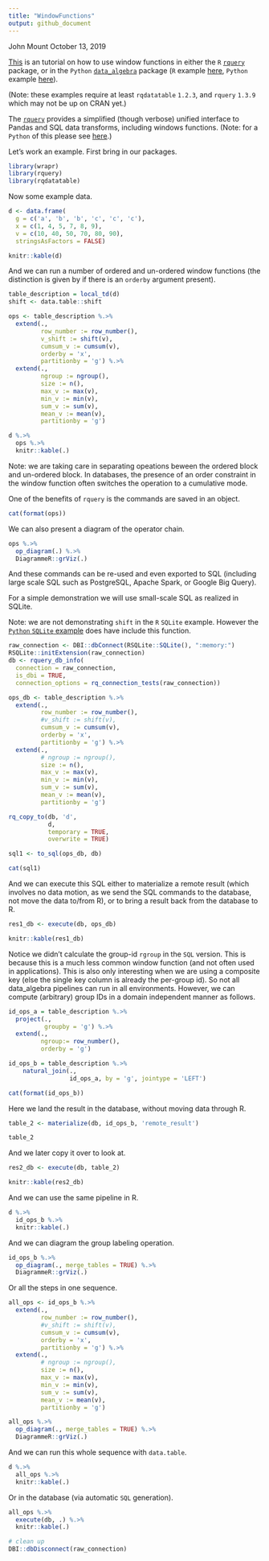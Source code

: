 ```yaml
---
title: "WindowFunctions"
output: github_document
---
```


John Mount
October 13, 2019

[This](https://github.com/WinVector/rquery/blob/master/Examples/WindowFunctions/WindowFunctions.md) is an tutorial on how to use window functions in either the `R` [`rquery`](https://github.com/WinVector/rquery) package, or in the `Python` [`data_algebra`](https://github.com/WinVector/data_algebra) package (`R` example [here](https://github.com/WinVector/rquery/blob/master/Examples/WindowFunctions/WindowFunctions.md), `Python` example [here](https://github.com/WinVector/data_algebra/blob/master/Examples/WindowFunctions/WindowFunctions.md)).

(Note: these examples require at least `rqdatatable` `1.2.3`, and `rquery` `1.3.9` which may not be up on CRAN yet.)


The [`rquery`](https://github.com/WinVector/rquery) provides a simplified (though verbose) unified interface to Pandas and SQL data transforms, including windows functions. (Note: for a `Python` of this please see [here](https://github.com/WinVector/data_algebra/blob/master/Examples/WindowFunctions/WindowFunctions.md).)

Let's work an example. First bring in our packages.

```r
library(wrapr)
library(rquery)
library(rqdatatable)
```

Now some example data.

```r
d <- data.frame(
  g = c('a', 'b', 'b', 'c', 'c', 'c'),
  x = c(1, 4, 5, 7, 8, 9),
  v = c(10, 40, 50, 70, 80, 90),
  stringsAsFactors = FALSE)

knitr::kable(d)
```

And we can run a number of ordered and un-ordered window functions (the distinction is given by if there is an `orderby` argument present).

```r
table_description = local_td(d)
shift <- data.table::shift

ops <- table_description %.>%
  extend(., 
         row_number := row_number(),
         v_shift := shift(v),
         cumsum_v := cumsum(v),
         orderby = 'x',
         partitionby = 'g') %.>%
  extend(., 
         ngroup := ngroup(),
         size := n(),
         max_v := max(v),
         min_v := min(v),
         sum_v := sum(v),
         mean_v := mean(v),
         partitionby = 'g') 

d %.>%
  ops %.>%
  knitr::kable(.)
```

Note: we are taking care in separating opeations beween the ordered block and un-ordered block. In databases, the presence of an order constraint in the window function often switches the operation to a cumulative mode.

One of the benefits of `rquery` is the commands are saved in an object.

```r
cat(format(ops))
```

We can also present a diagram of the operator chain.

```r
ops %.>%
  op_diagram(.) %.>% 
  DiagrammeR::grViz(.)
```

And these commands can be re-used and even exported to SQL (including large scale SQL such as PostgreSQL, Apache Spark, or Google Big Query).

For a simple demonstration we will use small-scale SQL as realized in SQLite.

Note: we are not demonstrating `shift` in the `R` `SQLite` example. However the [`Python` `SQLite` example](https://github.com/WinVector/data_algebra/blob/master/Examples/WindowFunctions/WindowFunctions.md) does have include this function.

```r
raw_connection <- DBI::dbConnect(RSQLite::SQLite(), ":memory:")
RSQLite::initExtension(raw_connection)
db <- rquery_db_info(
  connection = raw_connection,
  is_dbi = TRUE,
  connection_options = rq_connection_tests(raw_connection))

ops_db <- table_description %.>%
  extend(., 
         row_number := row_number(),
         #v_shift := shift(v),
         cumsum_v := cumsum(v),
         orderby = 'x',
         partitionby = 'g') %.>%
  extend(., 
         # ngroup := ngroup(),
         size := n(),
         max_v := max(v),
         min_v := min(v),
         sum_v := sum(v),
         mean_v := mean(v),
         partitionby = 'g') 

rq_copy_to(db, 'd',
           d,
           temporary = TRUE, 
           overwrite = TRUE)

sql1 <- to_sql(ops_db, db)

cat(sql1)
```

And we can execute this SQL either to materialize a remote result (which involves no data motion, as we send the SQL commands to the database, not move the data to/from R), or to bring a result back from the database to R.

```r
res1_db <- execute(db, ops_db)

knitr::kable(res1_db)
```

Notice we didn't calculate the group-id `rgroup` in the `SQL` version.  This is because this is a much less common window function (and not often used in applications). This is also only interesting when we are using a composite key (else the single key column is already the per-group id). So not all data_algebra pipelines can run in all environments. However, we can compute (arbitrary) group IDs in a domain independent manner as follows.


```r
id_ops_a = table_description %.>%
  project(.,
          groupby = 'g') %.>%
  extend(.,
         ngroup:= row_number(),
         orderby = 'g')

id_ops_b = table_description %.>%
    natural_join(.,
                 id_ops_a, by = 'g', jointype = 'LEFT')

cat(format(id_ops_b))
```

Here we land the result in the database, without moving data through R.

```r
table_2 <- materialize(db, id_ops_b, 'remote_result')

table_2
```

And we later copy it over to look at.

```r
res2_db <- execute(db, table_2)

knitr::kable(res2_db)
```

And we can use the same pipeline in R.

```r
d %.>% 
  id_ops_b %.>%
  knitr::kable(.)
```

And we can diagram the group labeling operation.

```r
id_ops_b %.>%
  op_diagram(., merge_tables = TRUE) %.>% 
  DiagrammeR::grViz(.)
```

Or all the steps in one sequence.

```r
all_ops <- id_ops_b %.>%
  extend(., 
         row_number := row_number(),
         #v_shift := shift(v),
         cumsum_v := cumsum(v),
         orderby = 'x',
         partitionby = 'g') %.>%
  extend(., 
         # ngroup := ngroup(),
         size := n(),
         max_v := max(v),
         min_v := min(v),
         sum_v := sum(v),
         mean_v := mean(v),
         partitionby = 'g') 

all_ops %.>%
  op_diagram(., merge_tables = TRUE) %.>% 
  DiagrammeR::grViz(.)
```


And we can run this whole sequence with `data.table`.

```r
d %.>% 
  all_ops %.>%
  knitr::kable(.)
```

Or in the database (via automatic `SQL` generation).

```r
all_ops %.>%
  execute(db, .) %.>%
  knitr::kable(.)
```


```r
# clean up
DBI::dbDisconnect(raw_connection)
```

